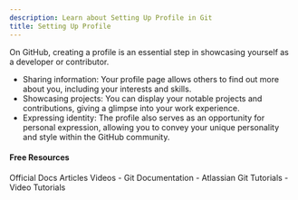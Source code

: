 ```yaml
---
description: Learn about Setting Up Profile in Git
title: Setting Up Profile
---
```


On GitHub, creating a profile is an essential step in showcasing yourself as a developer or contributor.

- Sharing information: Your profile page allows others to find out more about you, including your interests and skills.
- Showcasing projects: You can display your notable projects and contributions, giving a glimpse into your work experience.
- Expressing identity: The profile also serves as an opportunity for personal expression, allowing you to convey your unique personality and style within the GitHub community.

#### Free Resources

<Tabs defaultValue="official">
<TabsList>
<TabsTrigger value="official">Official Docs</TabsTrigger>
<TabsTrigger value="article">Articles</TabsTrigger>
<TabsTrigger value="video">Videos</TabsTrigger>
</TabsList>

<TabsContent value="official">
- <Link href="https://git-scm.com/docs">Git Documentation</Link>
</TabsContent>
<TabsContent value="article">
- <Link href="https://www.atlassian.com/git/tutorials">Atlassian Git Tutorials</Link>
</TabsContent>
<TabsContent value="video">
- <Link href="https://www.youtube.com/results?search_query=git+setting-up-profile+tutorial">Video Tutorials</Link>
</TabsContent>
</Tabs>
